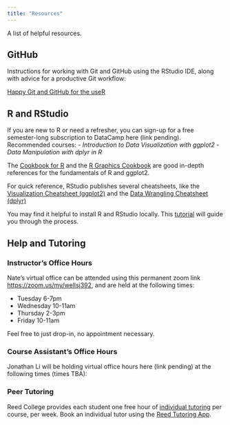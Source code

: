 ```yaml
---
title: "Resources"
---
```


A list of helpful resources.

## GitHub



Instructions for working with Git and GitHub using the RStudio IDE, along with advice for a productive Git workflow:

[Happy Git and GitHub for the useR](http://happygitwithr.com/)

## R and RStudio

If you are new to R or need a refresher, you can sign-up for a free semester-long subscription to DataCamp here (link pending). Recommended courses:
  - *Introduction to Data Visualization with ggplot2*
  - *Data Manipulation with dplyr in R*
  
The [Cookbook for R](http://www.cookbook-r.com/) and the [R Graphics Cookbook](https://r-graphics.org/) are good in-depth references for the fundamentals of R and ggplot2.

For quick reference, RStudio publishes several cheatsheets, like the [Visualization Cheatsheet (ggplot2)](http://www.rstudio.com/wp-content/uploads/2015/12/ggplot2-cheatsheet-2.0.pdf) and the [Data Wrangling Cheatsheet (dplyr)](http://www.rstudio.com/wp-content/uploads/2015/02/data-wrangling-cheatsheet.pdf)

You may find it helpful to install R and RStudio locally. This [tutorial](http://www.reed.edu/data-at-reed/software/R/r_studio.html) will guide you through the process.

## Help and Tutoring

### Instructor's Office Hours 

Nate's virtual office can be attended using this permanent zoom link <https://zoom.us/my/wellsj392>, and are held at the following times:

  - Tuesday 6-7pm
  - Wednesday 10-11am
  - Thursday 2-3pm
  - Friday 10-11am

Feel free to just drop-in, no appointment necessary.

### Course Assistant's Office Hours

Jonathan Li will be holding virtual office hours here (link pending) at the following times (times TBA):

### Peer Tutoring

Reed College provides each student one free hour of [individual tutoring](https://www.reed.edu/academic_support/tutoring.html#Individual%20tutoring) per course, per week. Book an individual tutor using the [Reed Tutoring App](https://iris.reed.edu/tutor/tutors/profiles).